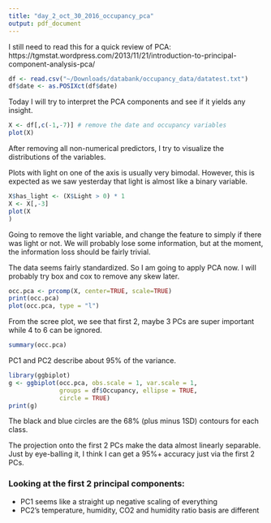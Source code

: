 ```yaml
---
title: "day_2_oct_30_2016_occupancy_pca"
output: pdf_document
---
```


I still need to read this for a quick review of PCA:
https://tgmstat.wordpress.com/2013/11/21/introduction-to-principal-component-analysis-pca/

```r
df <- read.csv("~/Downloads/databank/occupancy_data/datatest.txt")
df$date <- as.POSIXct(df$date)
```

Today I will try to interpret the PCA components and see if it yields any insight.

```r
X <- df[,c(-1,-7)] # remove the date and occupancy variables
plot(X)
```

After removing all non-numerical predictors, I try to visualize the distributions of the variables. 

Plots with light on one of the axis is usually very bimodal. However, this is expected as we saw yesterday that light is almost like a binary variable.

```r
X$has_light <- (X$Light > 0) * 1
X <- X[,-3]
plot(X
)
```

Going to remove the light variable, and change the feature to simply if there was light or not. We will probably lose some information, but at the moment, the information loss should be fairly trivial.

The data seems fairly standardized. So I am going to apply PCA now. I will probably try box and cox to remove any skew later.

```r
occ.pca <- prcomp(X, center=TRUE, scale=TRUE)
print(occ.pca)
plot(occ.pca, type = "l")
```

From the scree plot, we see that first 2, maybe 3 PCs are super important while 4 to 6 can be ignored.

```r
summary(occ.pca)
```

PC1 and PC2 describe about 95% of the variance. 

```r
library(ggbiplot)
g <- ggbiplot(occ.pca, obs.scale = 1, var.scale = 1, 
              groups = df$Occupancy, ellipse = TRUE, 
              circle = TRUE)
print(g)
```

The black and blue circles are the 68% (plus minus 1SD) contours for each class. 

The projection onto the first 2 PCs make the data almost linearly separable. Just by eye-balling it, I think I can get a 95%+ accuracy just via the first 2 PCs. 

### Looking at the first 2 principal components:
* PC1 seems like a straight up negative scaling of everything
* PC2's temperature, humidity, CO2 and humidity ratio basis are different
